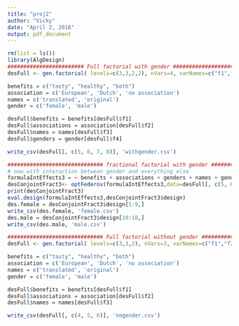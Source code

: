 ```yaml
---
title: "proj2"
author: "Vicky"
date: "April 2, 2016"
output: pdf_document
---
```

```r
rm(list = ls())
library(AlgDesign)
######################## Full factorial with gender ###########################################
desFull <- gen.factorial( levels=c(3,3,2,2), nVars=4, varNames=c("f1","f2","f3","f4"), center=FALSE)

benefits = c("tasty", "healthy", "both")
association = c('European', 'Dutch', 'no association')
names = c('translated', 'original')
gender = c('female', 'male')

desFull$benefits = benefits[desFull$f1]
desFull$associations = association[desFull$f2]
desFull$names = names[desFull$f3]
desFull$genders = gender[desFull$f4]

write_csv(desFull[, c(5, 6, 7, 8)], 'withgender.csv')

############################## fractional factorial with gender ###############################
# now with interaction between gender and everything else
formulaIntEffects3 = ~ benefits + associations + genders + names + genders*benefits + genders*associations + genders*names
desConjointFract3<- optFederov(formulaIntEffects3,data=desFull[, c(5, 6, 7, 8)],nTrials=18)
print(desConjointFract3)
eval.design(formulaIntEffects3,desConjointFract3$design)
des.female = desConjointFract3$design[1:9,]
write_csv(des.female, 'female.csv')
des.male = desConjointFract3$design[10:18,]
write_csv(des.male, 'male.csv')

############################## Full factorial without gender ##################################
desFull <- gen.factorial( levels=c(3,3,2), nVars=3, varNames=c("f1","f2","f3"), center=FALSE)

benefits = c("tasty", "healthy", "both")
association = c('European', 'Dutch', 'no association')
names = c('translated', 'original')
gender = c('female', 'male')

desFull$benefits = benefits[desFull$f1]
desFull$associations = association[desFull$f2]
desFull$names = names[desFull$f3]

write_csv(desFull[, c(4, 5, 6)], 'nogender.csv')
```

